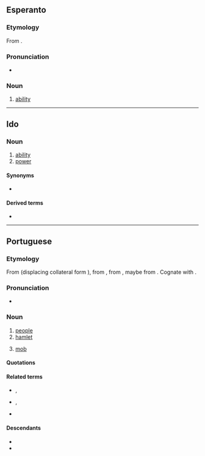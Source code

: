 ==Esperanto==

===Etymology===
From {{af|eo|povi|-o}}.

===Pronunciation===
* {{audio|eo|LL-Q143 (epo)-Robin van der Vliet-povo.wav|Audio}}
{{eo-IPA}}

===Noun===
{{eo-head}}

# [[ability]]

----

==Ido==

===Noun===
{{io-noun|pov}}

# [[ability]]
# [[power]]

====Synonyms====
* {{sense|ability}} {{l|io|habileso}}

====Derived terms====
* {{l|io|povar}}

----

==Portuguese==
{{wikipedia|lang=pt}}

===Etymology===
From {{inh|pt|roa-opt|poboo}} (displacing collateral form {{m|roa-opt|poblo}}), from {{inh|pt|la|populus|t=people, nation}}, from {{inh|pt|itc-pro|*poplos||army}}, maybe from {{der|pt|ett|-}}. Cognate with {{cog|gl|pobo}}.

===Pronunciation===
{{pt-IPA|pôvo}}
* {{a|South Brazil}} {{IPA|pt|/ˈpo.vo/}}

===Noun===
{{pt-noun|m|meta=1}}

# [[people]]
# [[hamlet]] {{gloss|a small village or a group of houses}}
#: {{syn|pt|lugarejo}}
# {{lb|pt|Brazil}} [[mob]]

====Quotations====
{{seeCites|pt}}

====Related terms====
* {{l|pt|população}}, {{l|pt|popular}}
* {{l|pt|povoado}}, {{l|pt|povoar}}
* {{l|pt|póvoa}}

====Descendants====
* {{desc|kea|povu}}
* {{desc|mjb|povu|bor=1|t=people}}